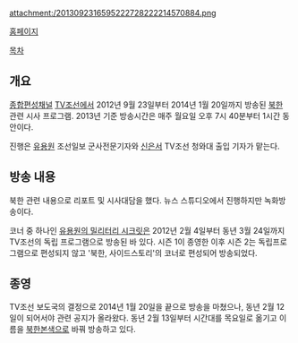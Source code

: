 attachment:/2013092316595222728222214570884.png

[http://tv.chosun.com/sisa/northstory/main/main.html 홈페이지]

[[목차]]
== 개요 ==
[[종합편성채널]] [[TV조선]]에서 2012년 9월 23일부터 2014년 1월 20일까지 방송된 [[북한]] 관련 시사 프로그램. 2013년 기준 방송시간은 매주 월요일 오후 7시 40분부터 1시간 동안이다.

진행은 [[유용원]] 조선일보 군사전문기자와 [[신은서]] TV조선 청와대 출입 기자가 맡는다.

== 방송 내용 ==
북한 관련 내용으로 리포트 및 시사대담을 했다. 뉴스 스튜디오에서 진행하지만 녹화방송이다.

코너 중 하나인 [[유용원의 밀리터리 시크릿]]은 2012년 2월 4일부터 동년 3월 24일까지 TV조선의 독립 프로그램으로 방송된 바 있다. 시즌 1이 종영한 이후 시즌 2는 독립프로그램으로 편성되지 않고 '북한, 사이드스토리'의 코너로 편성되어 방송되었다.

== 종영 ==
TV조선 보도국의 결정으로 2014년 1월 20일을 끝으로 방송을 마쳤으나, 동년 2월 12일이 되어서야 관련 공지가 올라왔다. 동년 2월 13일부터 시간대를 목요일로 옮기고 이름을 [[북한본색]]으로 바꿔 방송하고 있다.
